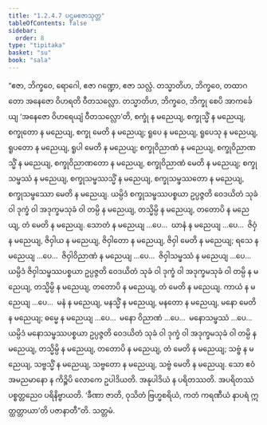 ```yaml
---
title: "1.2.4.7 ပဌမဧဇာသုတ္တ"
tableOfContents: false
sidebar:
  order: 8
type: "tipitaka"
basket: "su"
book: "sala"
---
```



<DynamicBreadcrumb />

<Division number="90" book="sala">

<Paragraph number="436" book="sala">
“ဧဇာ, ဘိက္ခဝေ, ရောဂေါ, ဧဇာ ဂဏ္ဍော, ဧဇာ သလ္လံ. တသ္မာတိဟ, ဘိက္ခဝေ, တထာဂတော အနေဇော ဝိဟရတိ ဝီတသလ္လော. တသ္မာတိဟ, ဘိက္ခဝေ, ဘိက္ခု စေပိ အာကင်္ခေယျ ‘အနေဇော ဝိဟရေယျံ ဝီတသလ္လော’တိ, စက္ခုံ န မညေယျ, စက္ခုသ္မိံ န မညေယျ, စက္ခုတော န မညေယျ, စက္ခု မေတိ န မညေယျ; ရူပေ န မညေယျ, ရူပေသု န မညေယျ, ရူပတော န မညေယျ, ရူပါ မေတိ န မညေယျ; စက္ခုဝိညာဏံ န မညေယျ, စက္ခုဝိညာဏသ္မိံ န မညေယျ, စက္ခုဝိညာဏတော န မညေယျ, စက္ခုဝိညာဏံ မေတိ န မညေယျ; စက္ခုသမ္ဖဿံ န မညေယျ, စက္ခုသမ္ဖဿသ္မိံ န မညေယျ, စက္ခုသမ္ဖဿတော န မညေယျ, စက္ခုသမ္ဖဿော မေတိ န မညေယျ. ယမ္ပိဒံ စက္ခုသမ္ဖဿပစ္စယာ ဥပ္ပဇ္ဇတိ ဝေဒယိတံ သုခံ ဝါ ဒုက္ခံ ဝါ အဒုက္ခမသုခံ ဝါ တမ္ပိ န မညေယျ, တသ္မိမ္ပိ န မညေယျ, တတောပိ န မညေယျ, တံ မေတိ န မညေယျ.
</Paragraph>

<Paragraph number="437" book="sala">
သောတံ န မညေယျ …ပေ…  ဃာနံ န မညေယျ …ပေ…  ဇိဝှံ န မညေယျ, ဇိဝှါယ န မညေယျ, ဇိဝှါတော န မညေယျ, ဇိဝှါ မေတိ န မညေယျ; ရသေ န မညေယျ …ပေ…  ဇိဝှါဝိညာဏံ န မညေယျ …ပေ…  ဇိဝှါသမ္ဖဿံ န မညေယျ …ပေ…  ယမ္ပိဒံ ဇိဝှါသမ္ဖဿပစ္စယာ ဥပ္ပဇ္ဇတိ ဝေဒယိတံ သုခံ ဝါ ဒုက္ခံ ဝါ အဒုက္ခမသုခံ ဝါ တမ္ပိ န မညေယျ, တသ္မိမ္ပိ န မညေယျ, တတောပိ န မညေယျ, တံ မေတိ န မညေယျ.
</Paragraph>

<Paragraph number="438" book="sala">
ကာယံ န မညေယျ …ပေ…  မနံ န မညေယျ, မနသ္မိံ န မညေယျ, မနတော န မညေယျ, မနော မေတိ န မညေယျ; ဓမ္မေ န မညေယျ …ပေ…  မနော ဝိညာဏံ …ပေ…  မနောသမ္ဖဿံ …ပေ…  ယမ္ပိဒံ မနောသမ္ဖဿပစ္စယာ ဥပ္ပဇ္ဇတိ ဝေဒယိတံ သုခံ ဝါ ဒုက္ခံ ဝါ အဒုက္ခမသုခံ ဝါ တမ္ပိ န မညေယျ, တသ္မိမ္ပိ န မညေယျ, တတောပိ န မညေယျ, တံ မေတိ န မညေယျ; သဗ္ဗံ န မညေယျ, သဗ္ဗသ္မိံ န မညေယျ, သဗ္ဗတော န မညေယျ, သဗ္ဗံ မေတိ န မညေယျ.
</Paragraph>

<Paragraph number="439" book="sala">
သော ဧဝံ အမညမာနော န ကိဉ္စိပိ လောကေ ဥပါဒိယတိ. အနုပါဒိယံ န ပရိတဿတိ. အပရိတဿံ ပစ္စတ္တညေဝ ပရိနိဗ္ဗာယတိ. ‘ခီဏာ ဇာတိ, ဝုသိတံ ဗြဟ္မစရိယံ, ကတံ ကရဏီယံ နာပရံ ဣတ္ထတ္တာယာ’တိ ပဇာနာတီ”တိ.

</Paragraph>
</Division>

<Paragraph number="440" type="center" book="sala">
သတ္တမံ.
</Paragraph>